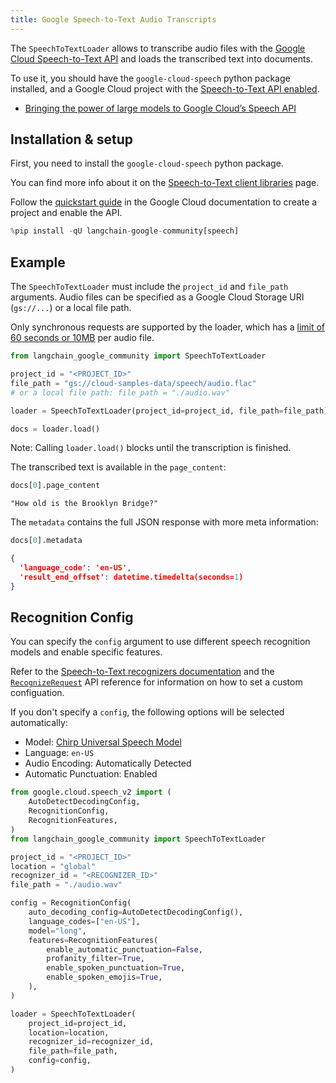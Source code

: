 ```yaml
---
title: Google Speech-to-Text Audio Transcripts
---
```


The `SpeechToTextLoader` allows to transcribe audio files with the [Google Cloud Speech-to-Text API](https://cloud.google.com/speech-to-text) and loads the transcribed text into documents.

To use it, you should have the `google-cloud-speech` python package installed, and a Google Cloud project with the [Speech-to-Text API enabled](https://cloud.google.com/speech-to-text/v2/docs/transcribe-client-libraries#before_you_begin).

- [Bringing the power of large models to Google Cloud’s Speech API](https://cloud.google.com/blog/products/ai-machine-learning/bringing-power-large-models-google-clouds-speech-api)

## Installation & setup

First, you need to install the `google-cloud-speech` python package.

You can find more info about it on the [Speech-to-Text client libraries](https://cloud.google.com/speech-to-text/v2/docs/libraries) page.

Follow the [quickstart guide](https://cloud.google.com/speech-to-text/v2/docs/sync-recognize) in the Google Cloud documentation to create a project and enable the API.

```python
%pip install -qU langchain-google-community[speech]
```

## Example

The `SpeechToTextLoader` must include the `project_id` and `file_path` arguments. Audio files can be specified as a Google Cloud Storage URI (`gs://...`) or a local file path.

Only synchronous requests are supported by the loader, which has a [limit of 60 seconds or 10MB](https://cloud.google.com/speech-to-text/v2/docs/sync-recognize#:~:text=60%20seconds%20and/or%2010%20MB) per audio file.

```python
from langchain_google_community import SpeechToTextLoader

project_id = "<PROJECT_ID>"
file_path = "gs://cloud-samples-data/speech/audio.flac"
# or a local file path: file_path = "./audio.wav"

loader = SpeechToTextLoader(project_id=project_id, file_path=file_path)

docs = loader.load()
```

Note: Calling `loader.load()` blocks until the transcription is finished.

The transcribed text is available in the `page_content`:

```python
docs[0].page_content
```

```
"How old is the Brooklyn Bridge?"
```

The `metadata` contains the full JSON response with more meta information:

```python
docs[0].metadata
```

```json
{
  'language_code': 'en-US',
  'result_end_offset': datetime.timedelta(seconds=1)
}
```

## Recognition Config

You can specify the `config` argument to use different speech recognition models and enable specific features.

Refer to the [Speech-to-Text recognizers documentation](https://cloud.google.com/speech-to-text/v2/docs/recognizers) and the [`RecognizeRequest`](https://cloud.google.com/python/docs/reference/speech/latest/google.cloud.speech_v2.types.RecognizeRequest) API reference for information on how to set a custom configuation.

If you don't specify a `config`, the following options will be selected automatically:

- Model: [Chirp Universal Speech Model](https://cloud.google.com/speech-to-text/v2/docs/chirp-model)
- Language: `en-US`
- Audio Encoding: Automatically Detected
- Automatic Punctuation: Enabled

```python
from google.cloud.speech_v2 import (
    AutoDetectDecodingConfig,
    RecognitionConfig,
    RecognitionFeatures,
)
from langchain_google_community import SpeechToTextLoader

project_id = "<PROJECT_ID>"
location = "global"
recognizer_id = "<RECOGNIZER_ID>"
file_path = "./audio.wav"

config = RecognitionConfig(
    auto_decoding_config=AutoDetectDecodingConfig(),
    language_codes=["en-US"],
    model="long",
    features=RecognitionFeatures(
        enable_automatic_punctuation=False,
        profanity_filter=True,
        enable_spoken_punctuation=True,
        enable_spoken_emojis=True,
    ),
)

loader = SpeechToTextLoader(
    project_id=project_id,
    location=location,
    recognizer_id=recognizer_id,
    file_path=file_path,
    config=config,
)
```
